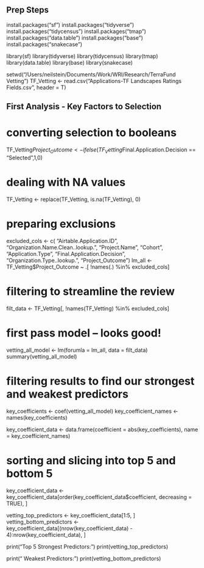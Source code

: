 
## Prep Steps ##

install.packages("sf")
install.packages("tidyverse")
install.packages("tidycensus")
install.packages("tmap")
install.packages("data.table")
install.packages("base")
install.packages("snakecase")

library(sf)
library(tidyverse)
library(tidycensus)
library(tmap)
library(data.table)
library(base)
library(snakecase)

setwd("/Users/neilstein/Documents/Work/WRI/Research/TerraFund Vetting")
TF_Vetting <- read.csv("Applications-TF Landscapes Ratings Fields.csv", header = T)

## First Analysis - Key Factors to Selection ##

# converting selection to booleans
TF_Vetting$Project_Outcome <- ifelse(TF_Vetting$Final.Application.Decision == "Selected",1,0)

# dealing with NA values
TF_Vetting <- replace(TF_Vetting, is.na(TF_Vetting), 0)

# preparing exclusions
excluded_cols <- c( "Airtable.Application.ID", "Organization.Name.Clean..lookup.", "Project.Name", "Cohort", "Application.Type", "Final.Application.Decision", "Organization.Type..lookup.", "Project_Outcome")
lm_all <- TF_Vetting$Project_Outcome ~ .[ !names(.) %in% excluded_cols]

# filtering to streamline the review
filt_data <- TF_Vetting[, !names(TF_Vetting) %in% excluded_cols]

# first pass model -- looks good!

vetting_all_model <- lm(forumla = lm_all, data = filt_data)
summary(vetting_all_model)

# filtering results to find our strongest and weakest predictors
key_coefficients <- coef(vetting_all_model)
key_coefficient_names <- names(key_coefficients)

key_coefficient_data <- data.frame(coefficient = abs(key_coefficients), name = key_coefficient_names)

# sorting and slicing into top 5 and bottom 5
key_coefficient_data <- key_coefficient_data[order(key_coefficient_data$coefficient, decreasing = TRUE), ]

vetting_top_predictors <- key_coefficient_data[1:5, ]
vetting_bottom_predictors <- key_coefficient_data[(nrow(key_coefficient_data) - 4):nrow(key_coefficient_data), ]

print("Top 5 Strongest Predictors:")
print(vetting_top_predictors)

print("\nBottom 5 Weakest Predictors:")
print(vetting_bottom_predictors)




